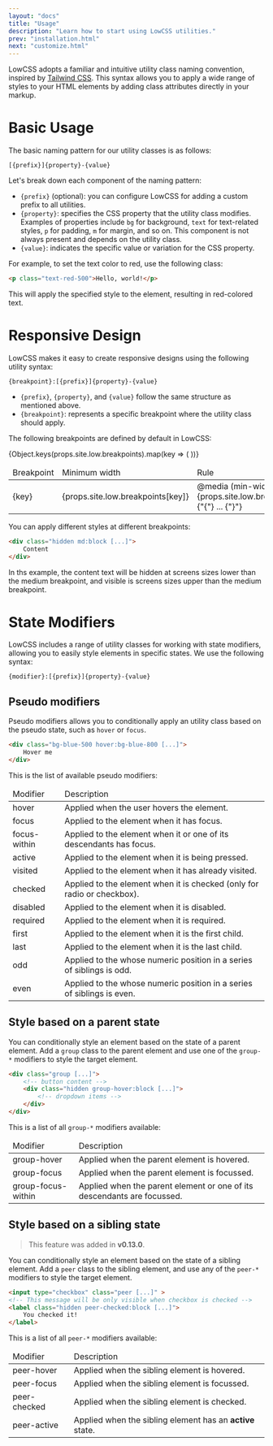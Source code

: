 ```yaml
---
layout: "docs"
title: "Usage"
description: "Learn how to start using LowCSS utilities."
prev: "installation.html"
next: "customize.html"
---
```


LowCSS adopts a familiar and intuitive utility class naming convention, inspired by [Tailwind CSS](https://www.tailwindcss.com). This syntax allows you to apply a wide range of styles to your HTML elements by adding class attributes directly in your markup.

<Separator />

# Basic Usage

The basic naming pattern for our utility classes is as follows:

```
[{prefix}]{property}-{value}
```

Let's break down each component of the naming pattern:

- `{prefix}` (optional): you can configure LowCSS for adding a custom prefix to all utilities.
- `{property}`: specifies the CSS property that the utility class modifies. Examples of properties include `bg` for background, `text` for text-related styles, `p` for padding, `m` for margin, and so on. This component is not always present and depends on the utility class.
- `{value}`: indicates the specific value or variation for the CSS property. 

For example, to set the text color to red, use the following class:

```html
<p class="text-red-500">Hello, world!</p>
```

This will apply the specified style to the element, resulting in red-colored text.

<Separator />

# Responsive Design

LowCSS makes it easy to create responsive designs using the following utility syntax: 

```
{breakpoint}:[{prefix}]{property}-{value}
```

- `{prefix}`, `{property}`, and `{value}` follow the same structure as mentioned above.
- `{breakpoint}`: represents a specific breakpoint where the utility class should apply. 

The following breakpoints are defined by default in LowCSS:

<table className="w-full leading-normal text-sm">
    <thead>
        <tr className="">
            <td className="p-4 font-medium text-gray-500">Breakpoint</td>
            <td className="p-4 font-medium text-gray-500">Minimum width</td>
            <td className="p-4 font-medium text-gray-500">Rule</td>
        </tr>
    </thead>
    <tbody>
        {Object.keys(props.site.low.breakpoints).map(key => (
        <tr key={key} className="border-t border-gray-300 hover:bg-gray-100">
            <td className="p-4 font-mono font-bold text-gray-900">{key}</td>
            <td className="p-4 font-mono text-gray-700">{props.site.low.breakpoints[key]}</td>
            <td className="p-4 font-mono font-bold text-gray-900">
                @media (min-width: {props.site.low.breakpoints[key]}) {"{"} ... {"}"}
            </td>
        </tr>
        ))}
    </tbody>
</table>

You can apply different styles at different breakpoints:

```html
<div class="hidden md:block [...]">
    Content
</div>
```

In ths example, the content text will be hidden at screens sizes lower than the medium breakpoint, and visible is screens sizes upper than the medium breakpoint.

<Separator />

# State Modifiers

LowCSS includes a range of utility classes for working with state modifiers, allowing you to easily style elements in specific states. We use the following syntax:

```
{modifier}:[{prefix}]{property}-{value}
```

## Pseudo modifiers

Pseudo modifiers allows you to conditionally apply an utility class based on the pseudo state, such as `hover` or `focus`.

```html
<div class="bg-blue-500 hover:bg-blue-800 [...]">
    Hover me
</div>
```

This is the list of available pseudo modifiers:

<table className="w-full leading-normal text-sm">
    <thead>
        <tr className="">
            <td className="p-4 font-medium text-gray-500">Modifier</td>
            <td className="p-4 font-medium text-gray-500">Description</td>
        </tr>
    </thead>
    <tbody>
        <tr className="border-t border-gray-300 hover:bg-gray-100">
            <td className="p-4 font-bold font-mono text-gray-900">hover</td>
            <td className="p-4 text-gray-700">Applied when the user hovers the element.</td>
        </tr>
        <tr className="border-t border-gray-300 hover:bg-gray-100">
            <td className="p-4 font-bold font-mono text-gray-900">focus</td>
            <td className="p-4 text-gray-700">Applied to the element when it has focus.</td>
        </tr>
        <tr className="border-t border-gray-300 hover:bg-gray-100">
            <td className="p-4 font-bold font-mono text-gray-900">focus-within</td>
            <td className="p-4 text-gray-700">Applied to the element when it or one of its descendants has focus.</td>
        </tr>
        <tr className="border-t border-gray-300 hover:bg-gray-100">
            <td className="p-4 font-bold font-mono text-gray-900">active</td>
            <td className="p-4 text-gray-700">Applied to the element when it is being pressed.</td>
        </tr>
        <tr className="border-t border-gray-300 hover:bg-gray-100">
            <td className="p-4 font-bold font-mono text-gray-900">visited</td>
            <td className="p-4 text-gray-700">Applied to the element when it has already visited.</td>
        </tr>
        <tr className="border-t border-gray-300 hover:bg-gray-100">
            <td className="p-4 font-bold font-mono text-gray-900">checked</td>
            <td className="p-4 text-gray-700">Applied to the element when it is checked (only for radio or checkbox).</td>
        </tr>
        <tr className="border-t border-gray-300 hover:bg-gray-100">
            <td className="p-4 font-bold font-mono text-gray-900">disabled</td>
            <td className="p-4 text-gray-700">Applied to the element when it is disabled.</td>
        </tr>
        <tr className="border-t border-gray-300 hover:bg-gray-100">
            <td className="p-4 font-bold font-mono text-gray-900">required</td>
            <td className="p-4 text-gray-700">Applied to the element when it is required.</td>
        </tr>
        <tr className="border-t border-gray-300 hover:bg-gray-100">
            <td className="p-4 font-bold font-mono text-gray-900">first</td>
            <td className="p-4 text-gray-700">Applied to the element when it is the first child.</td>
        </tr>
        <tr className="border-t border-gray-300 hover:bg-gray-100">
            <td className="p-4 font-bold font-mono text-gray-900">last</td>
            <td className="p-4 text-gray-700">Applied to the element when it is the last child.</td>
        </tr>
        <tr className="border-t border-gray-300 hover:bg-gray-100">
            <td className="p-4 font-bold font-mono text-gray-900">odd</td>
            <td className="p-4 text-gray-700">Applied to the whose numeric position in a series of siblings is odd.</td>
        </tr>
        <tr className="border-t border-gray-300 hover:bg-gray-100">
            <td className="p-4 font-bold font-mono text-gray-900">even</td>
            <td className="p-4 text-gray-700">Applied to the whose numeric position in a series of siblings is even.</td>
        </tr>
    </tbody>
</table>

## Style based on a parent state

You can conditionally style an element based on the state of a parent element. Add a `group` class to the parent element and use one of the `group-*` modifiers to style the target element.

```html
<div class="group [...]">
    <!-- button content -->
    <div class="hidden group-hover:block [...]">
        <!-- dropdown items -->
    </div>
</div>
```

This is a list of all `group-*` modifiers available:

<table className="w-full leading-normal text-sm">
    <thead>
        <tr className="">
            <td className="p-4 font-medium text-gray-500">Modifier</td>
            <td className="p-4 font-medium text-gray-500">Description</td>
        </tr>
    </thead>
    <tbody>
        <tr className="border-t border-gray-300 hover:bg-gray-100">
            <td className="p-4 font-bold font-mono text-gray-900">group-hover</td>
            <td className="p-4 text-gray-700">Applied when the parent element is hovered.</td>
        </tr>
        <tr className="border-t border-gray-300 hover:bg-gray-100">
            <td className="p-4 font-bold font-mono text-gray-900">group-focus</td>
            <td className="p-4 text-gray-700">Applied when the parent element is focussed.</td>
        </tr>
        <tr className="border-t border-gray-300 hover:bg-gray-100">
            <td className="p-4 font-bold font-mono text-gray-900">group-focus-within</td>
            <td className="p-4 text-gray-700">Applied when the parent element or one of its descendants are focussed.</td>
        </tr>
    </tbody>
</table>

## Style based on a sibling state

> This feature was added in **v0.13.0**.

You can conditionally style an element based on the state of a sibling element. Add a `peer` class to the sibling element, and use any of the `peer-*` modifiers to style the target element.

```html
<input type="checkbox" class="peer [...]" >
<!-- This message will be only visible when checkbox is checked -->
<label class="hidden peer-checked:block [...]">
    You checked it!
</label>
```

This is a list of all `peer-*` modifiers available:

<table className="w-full leading-normal text-sm">
    <thead>
        <tr className="">
            <td className="p-4 font-medium text-gray-500">Modifier</td>
            <td className="p-4 font-medium text-gray-500">Description</td>
        </tr>
    </thead>
    <tbody>
        <tr className="border-t border-gray-300 hover:bg-gray-100">
            <td className="p-4 font-bold font-mono text-gray-900">peer-hover</td>
            <td className="p-4 text-gray-700">Applied when the sibling element is hovered.</td>
        </tr>
        <tr className="border-t border-gray-300 hover:bg-gray-100">
            <td className="p-4 font-bold font-mono text-gray-900">peer-focus</td>
            <td className="p-4 text-gray-700">Applied when the sibling element is focussed.</td>
        </tr>
        <tr className="border-t border-gray-300 hover:bg-gray-100">
            <td className="p-4 font-bold font-mono text-gray-900">peer-checked</td>
            <td className="p-4 text-gray-700">Applied when the sibling element is checked.</td>
        </tr>
        <tr className="border-t border-gray-300 hover:bg-gray-100">
            <td className="p-4 font-bold font-mono text-gray-900">peer-active</td>
            <td className="p-4 text-gray-700">Applied when the sibling element has an <b>active</b> state.</td>
        </tr>
    </tbody>
</table>
